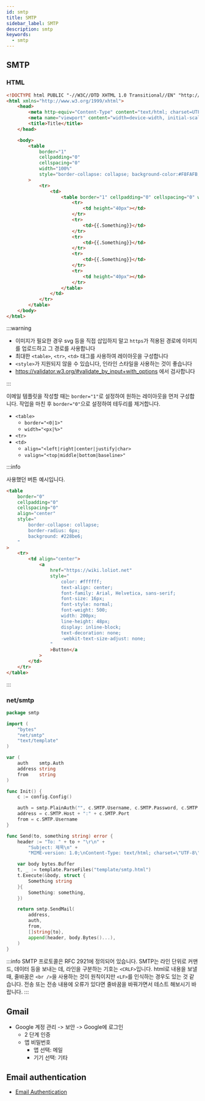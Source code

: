 ```yaml
---
id: smtp
title: SMTP
sidebar_label: SMTP
description: smtp
keywords:
  - smtp
---
```


## SMTP

### HTML

```html
<!DOCTYPE html PUBLIC "-//W3C//DTD XHTML 1.0 Transitional//EN" "http://www.w3.org/TR/xhtml1/DTD/xhtml1-transitional.dtd">
<html xmlns="http://www.w3.org/1999/xhtml">
	<head>
		<meta http-equiv="Content-Type" content="text/html; charset=UTF-8" />
		<meta name="viewport" content="width=device-width, initial-scale=1.0" />
		<title>Title</title>
	</head>

	<body>
		<table
			border="1"
			cellpadding="0"
			cellspacing="0"
			width="100%"
			style="border-collapse: collapse; background-color:#F8FAFB;"
		>
			<tr>
				<td>
					<table border="1" cellpadding="0" cellspacing="0" width="600" style="margin: 0 auto;">
						<tr>
							<td height="40px"></td>
						</tr>
						<tr>
							<td>{{.Something}}</td>
						</tr>
						<tr>
							<td>{{.Something}}</td>
						</tr>
						<tr>
							<td>{{.Something}}</td>
						</tr>
						<tr>
							<td height="40px"></td>
						</tr>
					</table>
				</td>
			</tr>
		</table>
	</body>
</html>
```

:::warning

- 이미지가 필요한 경우 svg 등을 직접 삽입하지 말고 `https`가 적용된 경로에 이미지를 업로드하고 그 경로를 사용합니다
- 최대한 `<table>`, `<tr>`, `<td>` 태그를 사용하여 레이아웃을 구성합니다
- `<style>`가 지원되지 않을 수 있습니다, 인라인 스타일을 사용하는 것이 좋습니다
- https://validator.w3.org/#validate_by_input+with_options 에서 검사합니다

:::

이메일 템플릿을 작성할 때는 `border="1"`로 설정하여 원하는 레이아웃을 먼저 구성합니다. 작업을 마친 후 `border="0"`으로 설정하여 테두리를 제거합니다.

- `<table>`
  - `border="<0|1>"`
  - `width="<px|%>"`
- `<tr>`
- `<td>`
  - `align="<left|right|center|justify|char>`
  - `valign="<top|middle|bottom|baseline>"`

:::info

사용했던 버튼 예시입니다.

```html
<table
	border="0"
	cellpadding="0"
	cellspacing="0"
	align="center"
	style="
		border-collapse: collapse;
		border-radius: 6px;
		background: #228be6;
	"
>
	<tr>
		<td align="center">
			<a
				href="https://wiki.loliot.net"
				style="
					color: #ffffff;
					text-align: center;
					font-family: Arial, Helvetica, sans-serif;
					font-size: 16px;
					font-style: normal;
					font-weight: 500;
					width: 200px;
					line-height: 48px;
					display: inline-block;
					text-decoration: none;
					-webkit-text-size-adjust: none;
				"
				>Button</a
			>
		</td>
	</tr>
</table>
```

:::

### net/smtp

```go
package smtp

import (
	"bytes"
	"net/smtp"
	"text/template"
)

var (
	auth    smtp.Auth
	address string
	from    string
)

func Init() {
	c := config.Config()

	auth = smtp.PlainAuth("", c.SMTP.Username, c.SMTP.Password, c.SMTP.Host)
	address = c.SMTP.Host + ":" + c.SMTP.Port
	from = c.SMTP.Username
}

func Send(to, something string) error {
	header := "To: " + to + "\r\n" +
		"Subject: 제목\n" +
		"MIME-version: 1.0;\nContent-Type: text/html; charset=\"UTF-8\";\n\n"

	var body bytes.Buffer
	t, _ := template.ParseFiles("template/smtp.html")
	t.Execute(&body, struct {
		Something string
	}{
		Something: something,
	})

	return smtp.SendMail(
		address,
		auth,
		from,
		[]string{to},
		append(header, body.Bytes()...),
	)
}
```

:::info
SMTP 프로토콜은 RFC 2921에 정의되어 있습니다. SMTP는 라인 단위로 커맨드, 데이터 등을 보내는 데, 라인을 구분하는 기호는 `<CRLF>`입니다. html로 내용을 보낼 때, 줄바꿈은 `<br />`을 사용하는 것이 원칙이지만 `<LF>`를 인식하는 경우도 있는 것 같습니다. 전송 또는 전송 내용에 오류가 있다면 줄바꿈을 바꿔가면서 테스트 해보시기 바랍니다.
:::

## Gmail

- Google 계정 관리 -\> 보안 -\> Google에 로그인
  - 2 단계 인증
  - 앱 비밀번호
    - 앱 선택: 메일
    - 기기 선택: 기타

## Email authentication

- [Email Authentication](/docs/lang/design/protocol-spec/email/authentication.mdx)

